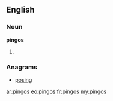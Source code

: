 ==English==

===Noun===
'''pingos'''

# {{plural of|pingo}}

===Anagrams===
* [[posing#English|posing]]

[[ar:pingos]]
[[eo:pingos]]
[[fr:pingos]]
[[my:pingos]]